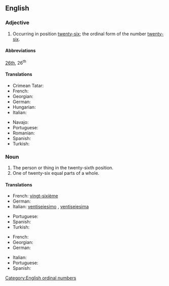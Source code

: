 ==English==

===Adjective===
{{en-adj|-}}

# Occurring in position [[twenty-six]]; the ordinal form of the number [[twenty-six]].

====Abbreviations====
[[26th]], 26<sup>th</sup>

====Translations====
{{trans-top|ordinal number}}
* Crimean Tatar: {{t|crh|yigirmi altıncı}}
* French: {{t+|fr|vingt-sixième}}
* Georgian: {{t|ka|ოცდამეექვსე}}
* German: {{t|de|sechsundzwanzigster}}
* Hungarian: {{t+|hu|huszonhatodik}}
* Italian: {{t|it|ventiseiesimo}}
{{trans-mid}}
* Navajo: {{t|nv|naadįįhastą́ą́ góneʼ}}
* Portuguese: {{t|pt|vigésimo sexto}}
* Romanian: {{t|ro|al [[douăzeci și șaselea]]}}
* Spanish: {{t|es|vigésimo sexto}}
* Turkish: {{t|tr|yirmi altıncı}}
{{trans-bottom}}

===Noun===
{{en-noun|-}}

# The person or thing in the twenty-sixth position.
# One of twenty-six equal parts of a whole.

====Translations====
{{trans-top|the person or thing in the twenty-sixth position}}
* French: [[vingt-sixième]] {{g|m|f}}
* German: {{t|de|sechsundzwanzigste}}
* Italian: [[ventiseiesimo]] {{g|m}}, [[ventiseiesima]] {{g|f}}
{{trans-mid}}
* Portuguese: {{t|pt|vigésimo sexto}}
* Spanish: {{t|es|vigésimo sexto}}
* Turkish: {{t|tr|yirmi altıncı}}
{{trans-bottom}}

{{trans-top|one of twenty-six equal parts of a whole}}
* French: {{t+|fr|vingt-sixième}}
* Georgian: {{t|ka|ოცდამეექვსედი}}
* German: {{t|de|sechsundzwanzigste}}
{{trans-mid}}
* Italian: {{t|it|ventiseiesimo}}
* Portuguese: {{t|pt|vinte e seis avos}}
* Spanish: {{t|es|vigésimo sexto}}
{{trans-bottom}}

[[Category:English ordinal numbers]]